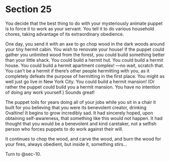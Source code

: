 # Section 25 {#sec-25}

You decide that the best thing to do with your mysteriously animate puppet is to force it to work as your servant. You tell it to do various household chores, taking advantage of its extraordinary obedience.

One day, you send it with an axe to go chop wood in the dark woods around your tiny hermit cabin. You wish to renovate your house! If the puppet could gather you unlimited wood from the forest, you could build something better than your little shack. You could build a hermit hut. You could build a hermit house. You could build a hermit apartment complex! —no wait, scratch that. You can’t be a hermit if there’s other people hermitting with you, as it completely defeats the purpose of hermitting in the first place. You might as well just go live in New York City. You could build a hermit mansion! (Or rather the puppet could build you a hermit mansion. You have no intention of doing any work yourself.) Sounds great!

The puppet toils for years doing all of your jobs while you sit in a chair it built for you believing that you were its benevolent creator, drinking Ovaltine! It begins to grow incredibly sad. It had sincerely hoped, upon obtaining self-awareness, that something like this would not happen. It had thought that you would be a benevolent and kind caretaker, not a selfish person who forces puppets to do work against their will. 

It continues to chop the wood, and carve the wood, and burn the wood for your fires, always obedient, but inside it, something stirs…

Turn to @sec-10.

